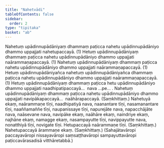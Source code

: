 ```yaml
---
title: "Nahetvādi"
tableOfContents: false
sidebar:
  order: 2
type: "tipitaka"
basket: "ab"
---
```



<DynamicBreadcrumb />

<Division number="154">

<Paragraph number="273">
Nahetuṃ upādinnupādāniyaṃ dhammaṃ paṭicca nahetu upādinnupādāniyo dhammo uppajjati nahetupaccayā. (1)
</Paragraph>

</Division>
<Division number="155">

<Paragraph number="274">
Hetuṃ upādinnupādāniyaṃ dhammaṃ paṭicca nahetu upādinnupādāniyo dhammo uppajjati naārammaṇapaccayā. (1)
</Paragraph>

<Paragraph number="275">
Nahetuṃ upādinnupādāniyaṃ dhammaṃ paṭicca nahetu upādinnupādāniyo dhammo uppajjati naārammaṇapaccayā. (1)
</Paragraph>

<Paragraph number="276">
Hetuṃ upādinnupādāniyañca nahetuṃ upādinnupādāniyañca dhammaṃ paṭicca nahetu upādinnupādāniyo dhammo uppajjati naārammaṇapaccayā. (1)
</Paragraph>

</Division>
<Division number="156">

<Paragraph number="277">
Hetuṃ upādinnupādāniyaṃ dhammaṃ paṭicca hetu upādinnupādāniyo dhammo uppajjati naadhipatipaccayā…  nava …pe… .
</Paragraph>

</Division>
<Division number="157">

<Paragraph number="278">
Nahetuṃ upādinnupādāniyaṃ dhammaṃ paṭicca nahetu upādinnupādāniyo dhammo uppajjati navipākapaccayā…  naāhārapaccayā. (Saṃkhittaṃ.)
</Paragraph>

</Division>
<Division number="158">

<Paragraph number="279">
Nahetuyā ekaṃ, naārammaṇe tīṇi, naadhipatiyā nava, naanantare tīṇi, nasamanantare tīṇi, naaññamaññe tīṇi, naupanissaye tīṇi, napurejāte nava, napacchājāte nava, naāsevane nava, navipāke ekaṃ, naāhāre ekaṃ, naindriye ekaṃ, najhāne ekaṃ, namagge ekaṃ, nasampayutte tīṇi, navippayutte nava, nonatthiyā tīṇi, novigate tīṇi.
</Paragraph>

<Paragraph number="280">
Hetupaccayā naārammaṇe tīṇi. (Saṃkhittaṃ.)
</Paragraph>

<Paragraph number="281">
Nahetupaccayā ārammaṇe ekaṃ. (Saṃkhittaṃ.)
</Paragraph>

<Paragraph number="282">
(Sahajātavāropi paccayavāropi nissayavāropi saṃsaṭṭhavāropi sampayuttavāropi paṭiccavārasadisā vitthāretabbā.)
</Paragraph>
</Division>